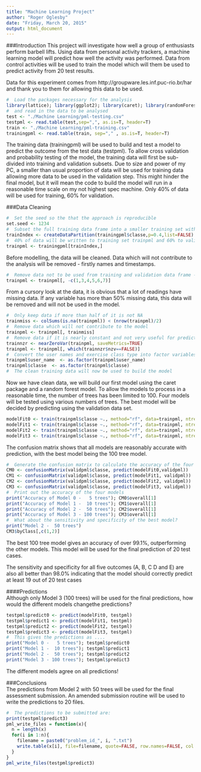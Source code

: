```yaml
---
title: "Machine Learning Project"
author: "Roger Oglesby"
date: "Friday, March 20, 2015"
output: html_document
---
```

###Introduction
This project will investigate how well a group of enthusiasts perform barbell lifts.
Using data from personal activity trackers, a machine learning model will predict how well 
the activity was performed. Data from control activities will be used to train the model which
will them be used to predict activity from 20 test results.

Data for this experiment comes from http://groupware.les.inf.puc-rio.br/har and thank you to
them for allowing this data to be used.
```r
#  Load the packages necessary for the analysis
library(lattice); library(ggplot2); library(caret); library(randomForest)
#  and read in the data to be analysed
test <- "./Machine Learning/pml-testing.csv"
testpml <- read.table(test,sep=",", as.is=T, header=T)
train <- "./Machine Learning/pml-training.csv"
trainingpml <- read.table(train, sep="," , as.is=T, header=T)
```
The training data (trainingpml) will be used to build and test a model to predict the outcome from
the test data (testpml).
To allow cross validation and probability testing of the model, the training data will first 
be sub-divided into training and validation subsets. Due to size and power of my PC, 
a smaller than usual proportion of data will be used for training data allowing more 
data to be used in the validation step. 
This might hinder the final model, but it will mean the code to build the model 
will run in a reasonable time scale on my not highest spec machine.
Only 40% of data will be used for training, 60% for validation.   
  
###Data Cleaning   
```r
#  Set the seed so the that the approach is reproducible
set.seed <- 1234
#  Subset the full training data frame into a smaller training set with the rest in a validation set
trainIndex <- createDataPartition(trainingpml$classe,p=0.4,list=FALSE)
#  40% of data will be written to training set trainpml and 60% to validation set validpml
trainpml <- trainingpml[trainIndex,]
```
Before modelling, the data will be cleaned.
Data which will not contribute to the analysis will be removed - firstly names and timestamps.
```r
#  Remove data not to be used from training and validation data frame - names and timestamps.
trainpml <- trainpml[, -c(1,3,4,5,6,7)]
```
From a cursory look at the data, it is obvious that a lot of readings have missing data. 
If any variable has more than 50% missing data, this data will be removed and will not be used in the model.
```r
#  Only keep data if more than half of it is not NA
trainmiss <- colSums(is.na(trainpml)) < (nrow(trainpml)/2)
#  Remove data which will not contribute to the model
trainpml <- trainpml[, trainmiss]
#  Remove data if it is nearly constant and not very useful for prediction
trainnzr <- nearZeroVar(trainpml, saveMetrics=TRUE)
trainpml <- trainpml[, which(trainnzr$nzv==FALSE)]
#  Convert the user names and exercise class type into factor variables for the model
trainpml$user_name  <- as.factor(trainpml$user_name)
trainpml$classe  <- as.factor(trainpml$classe)
#  The clean training data will now be used to build the model  
```
Now we have clean data, we will build our first model using the caret package and a random forest model.
To allow the models to process in a reasonable time, the number of trees has been limited to 100.
Four models will be tested using various numbers of trees. The best model will be decided by
predicting using the validation data set.
```r
modelFit0 <- train(trainpml$classe ~., method="rf", data=trainpml, ntree=5, importance=TRUE)
modelFit1 <- train(trainpml$classe ~., method="rf", data=trainpml, ntree=10, importance=TRUE)
modelFit2 <- train(trainpml$classe ~., method="rf", data=trainpml, ntree=50, importance=TRUE)
modelFit3 <- train(trainpml$classe ~., method="rf", data=trainpml, ntree=100, importance=TRUE)
```
The confusion matrix shows that all models are reasonably accurate with prediction, 
with the best model being the 100 tree model.
```r
#  Generate the confusion matrix to calculate the accuracy of the four models against the validation data
CM0 <- confusionMatrix(validpml$classe, predict(modelFit0,validpml))
CM1 <- confusionMatrix(validpml$classe, predict(modelFit1, validpml))
CM2 <- confusionMatrix(validpml$classe, predict(modelFit2, validpml))
CM3 <- confusionMatrix(validpml$classe, predict(modelFit3, validpml))
#  Print out the accuracy of the four models
print("Accuracy of Model 0 -   5 trees"); CM0$overall[1]
print("Accuracy of Model 1 -  10 trees"); CM1$overall[1]
print("Accuracy of Model 2 -  50 trees"); CM2$overall[1]
print("Accuracy of Model 3 - 100 trees"); CM3$overall[1]
#  What about the sensitivity and specificity of the best model?
print("Model 2 -  50 trees")
CM3$byClass[,c(1,2)]
```
The best 100 tree model gives an accuracy of over 99.1%, outperforming the other models.
This model will be used for the final prediction of 20 test cases.  
    
The sensitivity and specificity for all five outcomes (A, B, C D and E) are also all better than 98.0%
indicating that the model should correctly predict at least 19 out of 20 test cases    
   
####Predictions   
Although only Model 3 (100 trees) will be used for the final predictions, how
would the different models changethe predictions?
```r
testpml$predict0 <- predict(modelFit0, testpml)
testpml$predict1 <- predict(modelFit1, testpml)
testpml$predict2 <- predict(modelFit2, testpml)
testpml$predict3 <- predict(modelFit3, testpml)
#  This gives the predictions as ....
print("Model 0 -   5 trees"); testpml$predict0
print("Model 1 -  10 trees"); testpml$predict1
print("Model 2 -  50 trees"); testpml$predict2
print("Model 3 - 100 trees"); testpml$predict3
```
The different models agree on all predictions!  
    
###Conclusions   
The predictions from Model 2 with 50 trees will be used for the final assessment submission. 
An amended submission routine will be used to write the predictions to 20 files.
```r
#  The predictions to be submitted are:
print(testpml$predict3)
pml_write_files = function(x){
  n = length(x)
  for(i in 1:n){
    filename = paste0("problem_id_", i, ".txt")
    write.table(x[i], file=filename, quote=FALSE, row.names=FALSE, col.names=FALSE)
  }
}
pml_write_files(testpml$predict3)
```